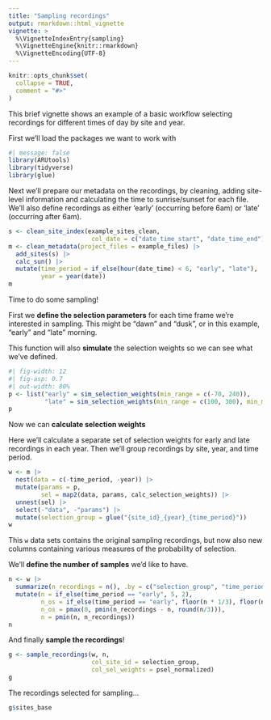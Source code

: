 ```yaml
---
title: "Sampling recordings"
output: rmarkdown::html_vignette
vignette: >
  %\VignetteIndexEntry{sampling}
  %\VignetteEngine{knitr::rmarkdown}
  %\VignetteEncoding{UTF-8}
---
```


```r
knitr::opts_chunk$set(
  collapse = TRUE,
  comment = "#>"
)
```

This brief vignette shows an example of a basic workflow selecting recordings
for different times of day by site and year.

First we'll load the packages we want to work with
```r
#| message: false
library(ARUtools)
library(tidyverse)
library(glue)
```

Next we'll prepare our metadata on the recordings, by cleaning, adding site-level
information and calculating the time to sunrise/sunset for each file. 
We'll also define recordings as either 'early' (occurring before 6am) or 'late'
(occurring after 6am).

```r
s <- clean_site_index(example_sites_clean,
                       col_date = c("date_time_start", "date_time_end"))
m <- clean_metadata(project_files = example_files) |>
  add_sites(s) |>
  calc_sun() |>
  mutate(time_period = if_else(hour(date_time) < 6, "early", "late"),
         year = year(date))
m
```

Time to do some sampling!

First we **define the selection parameters** for each time frame we're interested 
in sampling. This might be "dawn" and "dusk", or in this example, "early" and "late" 
morning.

This function will also **simulate** the selection weights so we can see what 
we've defined.

```r
#| fig-width: 12
#| fig-asp: 0.7
#| out-width: 80%
p <- list("early" = sim_selection_weights(min_range = c(-70, 240)), 
          "late" = sim_selection_weights(min_range = c(100, 300), min_mean = 200))
p
```

Now we can **calculate selection weights**

Here we'll calculate a separate set of selection weights for early and late 
recordings in each year. Then we'll group recordings by site, year, and time period.
```r
w <- m |>
  nest(data = c(-time_period, -year)) |>
  mutate(params = p,
         sel = map2(data, params, calc_selection_weights)) |>
  unnest(sel) |>
  select(-"data", -"params") |>
  mutate(selection_group = glue("{site_id}_{year}_{time_period}"))
w
```

This `w` data sets contains the original sampling recordings, but now also 
new columns containing various measures of the probability of selection.


We'll **define the number of samples** we'd like to have.
```r
n <- w |>
  summarize(n_recordings = n(), .by = c("selection_group", "time_period")) |>
  mutate(n = if_else(time_period == "early", 5, 2),
         n_os = if_else(time_period == "early", floor(n * 1/3), floor(n * 1/4)),
         n_os = pmax(0, pmin(n_recordings - n, round(n/3))),
         n = pmin(n, n_recordings))
n
```

And finally **sample the recordings**!
```r
g <- sample_recordings(w, n, 
                       col_site_id = selection_group, 
                       col_sel_weights = psel_normalized)
g
```

The recordings selected for sampling...
```r
g$sites_base
```
